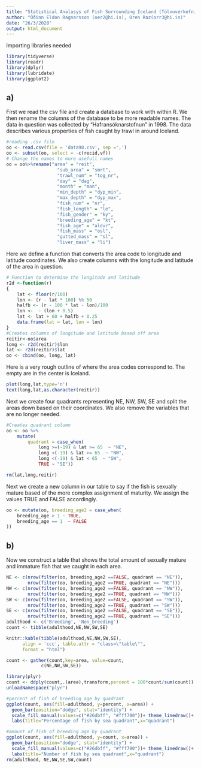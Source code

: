 ```yaml
---
title: "Statistical Analasys of Fish Surrounding Iceland (Tölvuverkefni 3)"
author: "Óðinn Eldon Ragnarsson (oer2@hi.is), Oren Raz(orr3@hi.is)"
date: "26/3/2020"
output: html_document
---
```

Importing libraries needed
```r
library(tidyverse)
library(readr)
library(dplyr)
library(lubridate)
library(ggplot2)
```

## a)

First we read the csv file and create a database to work with within R. We then rename the columns of the database to be more readable names. The data in question was collected by "Hafransóknarstofnun" in 1998. The data describes various properties of fish caught by trawl in around Iceland.

```r
#reading .csv file
oo <- read.csv(file = 'data98.csv', sep =',')
oo <- subset(oo, select = -c(recid,vf))
# Change the names to more usefull names
oo = oo%>%rename("area" = "reit",
                   "sub_area" = "smrt",
                   "trawl_num" = "tog_nr",
                   "day" = "dag",
                   "month" = "man",
                   "min_depth" = "dyp_min",
                   "max_depth" = "dyp_max",
                   "fish_num" = "nr",
                   "fish_length" = "le",
                   "fish_gender" = "ky",
                   "breeding_age" = "kt",
                   "fish_age" = "aldur",
                   "fish_mass" = "osl",
                   "gutted_mass" = "sl",
                   "liver_mass" = "li")
```

Here we define a function that converts the area code to longitude and latitude coordinates. We also create columns with the longitude and latitude of the area in question.

```r
# Function to determine the longitude and latitude
r2d <-function(r)
{
    lat <- floor(r/100)
    lon <- (r - lat * 100) %% 50
    halfb <- (r - 100 * lat - lon)/100
    lon <-  - (lon + 0.5)
    lat <- lat + 60 + halfb + 0.25
    data.frame(lat = lat, lon = lon)
}
#Creates columns of longitude and latitude based off area
reitir<-oo$area
long <- r2d(reitir)$lon
lat <- r2d(reitir)$lat
oo <- cbind(oo, long, lat)
```


Here is a very rough outline of where the area codes correspond to. The empty are in the center is Iceland.

```r
plot(long,lat,type='n')
text(long,lat,as.character(reitir))
```

Next we create four quadrants representing NE, NW, SW, SE and split the areas down based on their coordinates. We also remove the variables that are no longer needed.

```r
#Creates quadrant column
oo <- oo %>%
    mutate(
        quadrant = case_when(
            long >=(-19) & lat >= 65  ~ "NE",
            long <(-19) & lat >= 65  ~ "NW",
            long <(-19) & lat < 65  ~ "SW",
            TRUE ~ "SE"))

rm(lat,long,reitir)
```

Next we create a new column in our table to say if the fish is sexually mature based of the more complex assignment of maturity. We assign the values TRUE and FALSE accordingly.

```r
oo <- mutate(oo, breeding_age2 = case_when(
    breeding_age > 1 ~ TRUE,
    breeding_age == 1  ~ FALSE
))
```

## b)

Now we construct a table that shows the total amount of sexually mature and immature fish that we caught in each area. 
```r
NE <- c(nrow(filter(oo, breeding_age2 ==FALSE, quadrant == "NE")),
        nrow(filter(oo, breeding_age2 ==TRUE, quadrant == "NE")))
NW <- c(nrow(filter(oo, breeding_age2 ==FALSE, quadrant == "NW")),
        nrow(filter(oo, breeding_age2 ==TRUE, quadrant == "NW")))
SW <- c(nrow(filter(oo, breeding_age2 ==FALSE, quadrant == "SW")),
        nrow(filter(oo, breeding_age2 ==TRUE, quadrant == "SW")))
SE <- c(nrow(filter(oo, breeding_age2 ==FALSE, quadrant == "SE")),
        nrow(filter(oo, breeding_age2 ==TRUE, quadrant == "SE")))
adulthood <- c('Breeding', 'Non_breeding')
count <- tibble(adulthood,NE,NW,SW,SE)

knitr::kable(tibble(adulthood,NE,NW,SW,SE),
      align = 'ccc', table.attr = "class=\"table\"", 
      format = "html")
```


```r
count <- gather(count,key=area, value=count,
             c(NE,NW,SW,SE))

library(plyr)
count <- ddply(count,.(area),transform,percent = 100*count/sum(count))
unloadNamespace("plyr")

#percent of fish of breeding age by quadrant
ggplot(count, aes(fill=adulthood, y=percent, x=area)) + 
  geom_bar(position="dodge", stat="identity") +
  scale_fill_manual(values=c("#26dbff", "#fff700"))+ theme_linedraw()+
  labs(title="Percentage of fish by sea quadrant",x="quadrant")
```


```r
#amount of fish of breeding age by quadrant
ggplot(count, aes(fill=adulthood, y=count, x=area)) + 
  geom_bar(position="dodge", stat="identity") +
  scale_fill_manual(values=c("#26dbff", "#fff700"))+ theme_linedraw()+
  labs(title="Number of fish by sea quadrant",x="quadrant")
rm(adulthood, NE,NW,SE,SW,count)
```


```r

```

```r

```

```r

```

```r

```

```r

```


